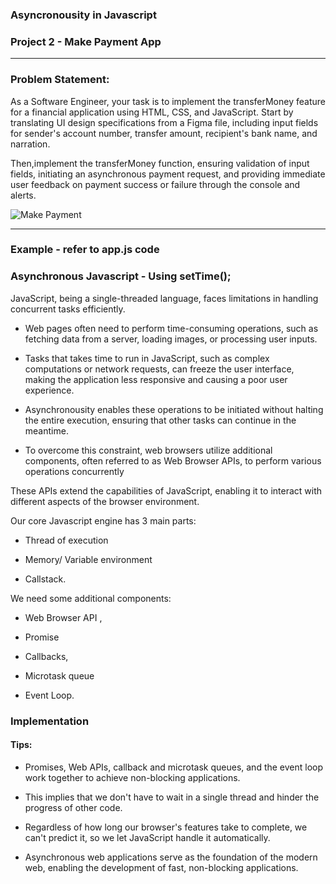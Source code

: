 
### Asyncronousity in Javascript

### Project 2 - Make Payment App

---

### Problem Statement:
As a Software Engineer, your task is to implement the transferMoney feature for 
a financial application using HTML, CSS, and JavaScript. Start by translating UI 
design specifications from a Figma file, including input fields for sender's account number, transfer amount, recipient's bank name, and narration. 

Then,implement the transferMoney function, ensuring validation of input fields, 
 initiating an asynchronous payment request, and providing immediate user 
 feedback on payment success or failure through the console and alerts.

![Make Payment](/payment.png)

---
### Example - refer to app.js code
### Asynchronous Javascript  - Using setTime();

JavaScript, being a single-threaded language, faces limitations in handling concurrent tasks efficiently. 

- Web pages often need to perform time-consuming operations, such as fetching data from a server, loading images, or processing user inputs.

- Tasks that takes time to run in JavaScript, such as complex computations or network requests, can freeze the user interface, making the application less responsive and causing a poor user experience.

- Asynchronousity enables these operations to be initiated without halting the entire execution, ensuring that other tasks can continue in the meantime.


- To overcome this constraint, web browsers utilize additional components, often referred to as Web Browser APIs, to perform various operations concurrently

These APIs extend the capabilities of JavaScript, enabling it to interact with different aspects of the browser environment.

Our core Javascript engine has 3 main parts:

- Thread of execution

- Memory/ Variable environment

- Callstack.

We need some additional components:

- Web Browser API , 

- Promise

- Callbacks, 

- Microtask queue

- Event Loop.


### Implementation
<StackBlitz name="js-in9tae" view="editor" />

#### Tips:
- Promises, Web APIs, callback and microtask queues, and the event loop work together to achieve non-blocking applications.

- This implies that we don't have to wait in a single thread and hinder the progress of other code. 

- Regardless of how long our browser's features take to complete, we can't predict it, so we let JavaScript handle it automatically. 

- Asynchronous web applications serve as the foundation of the modern web, enabling the development of fast, non-blocking applications.

